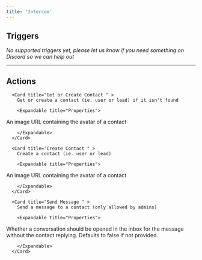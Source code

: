 ```yaml
---
title: 'Intercom'
---
```


## Triggers

*No supported triggers yet, please let us know if you need something on Discord so we can help out* 


---

## Actions


      <Card title="Get or Create Contact " >
        Get or create a contact (ie. user or lead) if it isn't found

        <Expandable title="Properties">
          
<ResponseField name="Role" required type="Static_dropdown">

</ResponseField>
            
<ResponseField name="Email" required type="Short_text">

</ResponseField>
            
<ResponseField name="External Id"  type="Short_text">

</ResponseField>
            
<ResponseField name="Name"  type="Short_text">

</ResponseField>
            
<ResponseField name="Phone"  type="Short_text">

</ResponseField>
            
<ResponseField name="Avatar Url"  type="Short_text">
An image URL containing the avatar of a contact
</ResponseField>
            
<ResponseField name="Custom Attributes"  type="Object">

</ResponseField>
              
        </Expandable>
      </Card>
  
      <Card title="Create Contact " >
        Create a contact (ie. user or lead)

        <Expandable title="Properties">
          
<ResponseField name="Role" required type="Static_dropdown">

</ResponseField>
            
<ResponseField name="Email" required type="Short_text">

</ResponseField>
            
<ResponseField name="External Id"  type="Short_text">

</ResponseField>
            
<ResponseField name="Name"  type="Short_text">

</ResponseField>
            
<ResponseField name="Phone"  type="Short_text">

</ResponseField>
            
<ResponseField name="Avatar Url"  type="Short_text">
An image URL containing the avatar of a contact
</ResponseField>
            
<ResponseField name="Custom Attributes"  type="Object">

</ResponseField>
              
        </Expandable>
      </Card>
  
      <Card title="Send Message " >
        Send a message to a contact (only allowed by admins)

        <Expandable title="Properties">
          
<ResponseField name="Message Type" required type="Static_dropdown">

</ResponseField>
            
<ResponseField name="Email Required Fields" required type="Dynamic">

</ResponseField>
            
<ResponseField name="From (Admin)" required type="Dropdown">

</ResponseField>
            
<ResponseField name="To" required type="Dropdown">

</ResponseField>
            
<ResponseField name="Message Body" required type="Short_text">

</ResponseField>
            
<ResponseField name="Create Conversation Without Contact Reply"  type="Checkbox">
Whether a conversation should be opened in the inbox for the message without the contact replying. Defaults to false if not provided.
</ResponseField>
              
        </Expandable>
      </Card>
  
